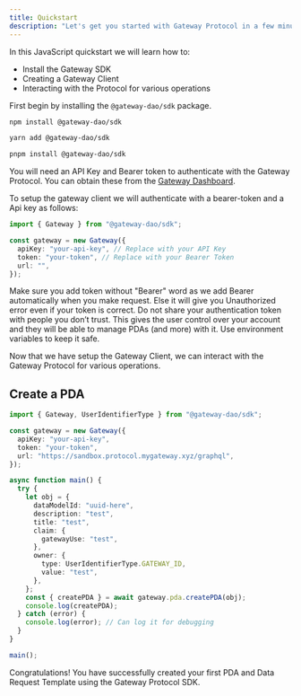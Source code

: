 ```yaml
---
title: Quickstart
description: "Let's get you started with Gateway Protocol in a few minutes."
---
```


In this JavaScript quickstart we will learn how to:

- Install the Gateway SDK
- Creating a Gateway Client
- Interacting with the Protocol for various operations

<Steps>
  <Step title="Install @gateway-dao/sdk">

First begin by installing the `@gateway-dao/sdk` package.

<CodeGroup>

```bash npm
npm install @gateway-dao/sdk
```

```bash yarn
yarn add @gateway-dao/sdk
```

```bash pnpm
pnpm install @gateway-dao/sdk
```

</CodeGroup>

</Step>

<Step title="Setup the Gateway Client" >

You will need an API Key and Bearer token to authenticate with the Gateway Protocol.
You can obtain these from the [Gateway Dashboard](https://sandbox.mygateway.xyz/dashboard/).

To setup the gateway client we will authenticate with a bearer-token and a Api key as follows:

```ts Node.js
import { Gateway } from "@gateway-dao/sdk";

const gateway = new Gateway({
  apiKey: "your-api-key", // Replace with your API Key
  token: "your-token", // Replace with your Bearer Token
  url: "",
});
```

<Warning>
  Make sure you add token without "Bearer" word as we add Bearer automatically
  when you make request. Else it will give you Unauthorized error even if your
  token is correct.
</Warning>

<Warning>
  Do not share your authentication token with people you don’t trust. This gives
  the user control over your account and they will be able to manage PDAs (and
  more) with it. Use environment variables to keep it safe.
</Warning>

</Step>

<Step title="Interacting with the Gateway Protocol" >

Now that we have setup the Gateway Client, we can interact with the Gateway Protocol for various operations.

## Create a PDA

```ts Node.js
import { Gateway, UserIdentifierType } from "@gateway-dao/sdk";

const gateway = new Gateway({
  apiKey: "your-api-key",
  token: "your-token",
  url: "https://sandbox.protocol.mygateway.xyz/graphql",
});

async function main() {
  try {
    let obj = {
      dataModelId: "uuid-here",
      description: "test",
      title: "test",
      claim: {
        gatewayUse: "test",
      },
      owner: {
        type: UserIdentifierType.GATEWAY_ID,
        value: "test",
      },
    };
    const { createPDA } = await gateway.pda.createPDA(obj);
    console.log(createPDA);
  } catch (error) {
    console.log(error); // Can log it for debugging
  }
}

main();
```

</Step>

Congratulations! You have successfully created your first PDA and Data Request Template using the Gateway Protocol SDK.

</Steps>
